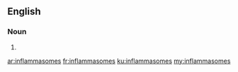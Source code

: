 ==English==

===Noun===
{{head|en|noun plural form}}

# {{plural of|inflammasome|lang=en}}

[[ar:inflammasomes]]
[[fr:inflammasomes]]
[[ku:inflammasomes]]
[[my:inflammasomes]]